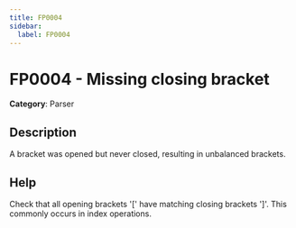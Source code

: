 ```yaml
---
title: FP0004
sidebar:
  label: FP0004
---
```


# FP0004 - Missing closing bracket

**Category**: Parser

## Description

A bracket was opened but never closed, resulting in unbalanced brackets.

## Help

Check that all opening brackets '[' have matching closing brackets ']'. This commonly occurs in index operations.
